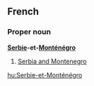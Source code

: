 ==French==
===Proper noun===
'''[[Serbie]]-et-[[Monténégro]]'''

#[[Serbia and Montenegro]]

[[hu:Serbie-et-Monténégro]]